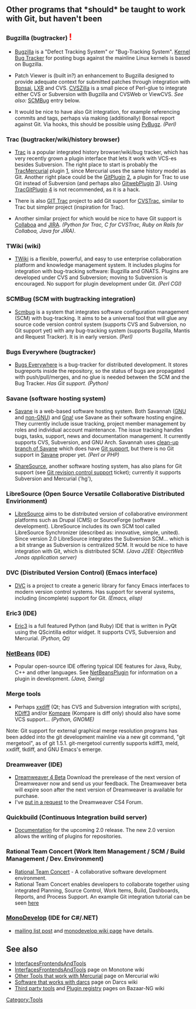 == Other programs that *should* be taught to work with Git, but haven't been ==


===Bugzilla (bugtracker){{anchor|Bugzilla}}{{anchor|Bonsai}} <span style="font-size: x-large; color: red">!</span>===
*[http://www.bugzilla.org/ Bugzilla] is a "Defect Tracking System" or "Bug-Tracking System".  [http://bugzilla.kernel.org/ Kernel Bug Tracker] for posting bugs against the mainline Linux kernels is based on Bugzilla.

*Patch Viewer is (built in?) an enhancement to Bugzilla designed to provide adequate context for submitted patches through integration with [http://www.mozilla.org/projects/bonsai/ Bonsai], [http://lxr.sourceforge.net/ LXR] and CVS. [http://www.cvszilla.org/ CVSZilla] is a small piece of Perl-glue to integrate either CVS or Subversion with Bugzilla and CVSWeb or ViewCVS. ''See also:'' [[#scmbug|SCMBug]] entry below.

*It would be nice to have also Git integration, for example referencing commits and tags, perhaps via making (additionally) Bonsai report against Git. Via hooks, this should be possible using [http://www.liquidx.net/pybugz/ PyBugz]. ''(Perl)''

===Trac (bugtracker/wiki/history browser){{anchor|Trac}}{{anchor|[[GitTrac]]}}===
*[http://www.edgewall.com/trac/ Trac] is a popular integrated history browser/wiki/bug tracker, which has very recently grown a plugin interface that lets it work with VCS-es besides Subversion. The right place to start is probably the [[TracMercurial]] plugin [http://projects.edgewall.com/trac/wiki/TracMercurial], since Mercurial uses the same history model as Git. Another right place could be the [[GitPlugin]] [http://trac-hacks.org/wiki/GitPlugin], a plugin for Trac to use Git instead of Subversion (and perhaps also [[GitwebPlugin]] [http://trac-hacks.org/wiki/GitwebPlugin]). Using [[TracGitPlugin]] [http://trac-hacks.org/wiki/TracGitPlugin] is not recommended, as it is a hack.

*There is also [http://cvstrac.org/cvstrac/wiki?p=GitTrac GIT Trac] project to add Git suport for [http://cvstrac.org/ CVSTrac], similar to Trac but simpler project (inspiration for Trac).

*Another similar project for which would be nice to have Git support is [http://collaboa.org/about Collaboa] and [http://www.atlassian.com/software/jira/ JIRA]. ''(Python for Trac, C for CVSTrac, Ruby on Rails for Collaboa, Java for JIRA)''.

===TWiki (wiki){{anchor|TWiki}}===
*[http://twiki.org/ TWiki] is a flexible, powerful, and easy to use enterprise collaboration platform and knowledge management system. It includes plugins for integration with bug-tracking software: Bugzilla and GNATS. Plugins are developed under CVS and Subversion; moving to Subversion is encouraged. No support for plugin development under Git. ''(Perl CGI)''

===SCMBug (SCM with bugtracking integration){{anchor|scmbug}}===
*[http://www.mkgnu.net/?q=scmbug Scmbug] is a system that integrates software configuration management (SCM) with bug-tracking. It aims to be a universal tool that will glue any source code version control system (supports CVS and Subversion, no Git support yet) with any bug-tracking system (supports Bugzilla, Mantis and Request Tracker). It is in early version. ''(Perl)''

===Bugs Everywhere (bugtracker){{anchor|be}}===
*[http://bugseverywhere.org Bugs Everywhere] is a bug-tracker for distributed development. It stores bugreports inside the repository, so the status of bugs are propagated with push/pull/merges, and no glue is needed between the SCM and the Bug Tracker. ''Has Git support.'' ''(Python)''

===Savane (software hosting system){{anchor|Savane}}===
*[https://gna.org/projects/savane Savane] is a web-based software hosting system. Both Savannah ([https://savannah.gnu.org GNU] and [https://savannah.nongnu.org/ non-GNU]) and [https://gna.org Gna!] use Savane as their software hosting engine. They currently include issue tracking, project member management by roles and individual account maintenance. The issue tracking handles bugs, tasks, support, news and documentation management. It currently supports CVS, Subversion, and GNU Arch. Savannah uses [https://savannah.nongnu.org/p/savane-cleanup clean-up branch of Savane] which does have [https://savannah.gnu.org/maintenance/Git Git support], but there is no Git support in [https://gna.org/projects/savane Savane] proper yet. ''(Perl or PHP)''

*[http://sharesource.org/about/ ShareSource], another software hosting system, has also plans for Git support (see [http://sharesource.org/project/sharesource/bugtracker/view/67/ Git revision control support] ticket); currently it supports Subversion and Mercurial ('hg'),

===LibreSource (Open Source Versatile Collaborative Distributed Envirionment){{anchor|libresource}}===
*[http://www.libresource.org/ LibreSource] aims to be distributed version of collaborative environment platforms such as Drupal (CMS) or SourceForge (software development).  LibreSource includes its own SCM tool called LibreSource Synchronizer (described as: innovative, simple, united).  Since version 2.0 LibreSource integrates the Subversion SCM... which is a bit strange as Subversion is centralized SCM.  It would be nice to have integration with Git, which is distributed SCM. ''(Java J2EE: ObjectWeb Jonas application server)''

===DVC (Distributed Version Control) (Emacs interface){{anchor|DVC}}===
*[http://download.gna.org/dvc/ DVC] is a project to create a generic library for fancy Emacs interfaces to modern version control systems. Has support for several systems, including (incomplete) support for Git. ''(Emacs, elisp)''

===Eric3 (IDE){{anchor|Eric3}}===
*[http://www.die-offenbachs.de/detlev/eric3.html Eric3] is a full featured Python (and Ruby) IDE that is written in PyQt using the QScintilla editor widget. It supports CVS, Subversion and Mercurial. ''(Python, Qt)''

===[[NetBeans]] (IDE){{anchor|[[NetBeans]]}}===
*Popular open-source IDE offering typical IDE features for Java, Ruby, C++ and other languages. See [[NetBeansPlugin]] for information on a plugin in development. ''(Java, Swing)''

===Merge tools {{anchor|xxdiff}}{{anchor|KDiff3}}{{anchor|Kompare}}===
*Perhaps [http://furius.ca/xxdiff/ xxdiff] (Qt; has CVS and Subversion integration with scripts), [http://kdiff3.sourceforge.net/ KDiff3] and/or [http://www.caffeinated.me.uk/kompare/ Kompare] (Kompare is diff only) should also have some VCS support...  ''(Python, GNOME)''

Note: Git support for external graphical merge resolution programs has been added into the git development mainline via a new git command, "git mergetool", as of git 1.5.1.  git-mergetool currently supports kdiff3, meld, xxdiff, tkdiff, and GNU Emacs's emerge.

===Dreamweaver  (IDE){{anchor|Dreamweaver}}===
*[http://labs.adobe.com/technologies/dreamweavercs4/ Dreamweaver 4 Beta] Download the prerelease of the next version of Dreamweaver now and send us your feedback. The Dreamweaver beta will expire soon after the next version of Dreamweaver is available for purchase.
*I've [http://www.adobe.com/cfusion/webforums/forum/messageview.cfm?catid=674&threadid=1370996 put in a request] to the Dreamweaver CS4 Forum.

===Quickbuild (Continuous Integration build server)===
*[http://wiki.pmease.com/display/qb2/Documentation+Home Documentation] for the upcoming 2.0 release. The new 2.0 version allows the writing of plugins for repositories.

===Rational Team Concert (Work Item Management / SCM / Build Management / Dev. Environment)===
*[https://jazz.net/projects/rational-team-concert/ Rational Team Concert] - A collaborative software development environment.
*Rational Team Concert enables developers to collaborate together using integrated Planning, Source Control, Work Items, Build, Dashboards, Reports, and Process Support. An example Git integration tutorial can be seen [https://jazz.net/library/article/194 here]

===[[MonoDevelop]] (IDE for C#/.NET)===
*[http://kerneltrap.org/mailarchive/git/2008/11/12/4067754 mailing list post] and [http://monodevelop.com/Developers/TODO monodevelop wiki page] have details.

==See also==
* [[InterfacesFrontendsAndTools]]
* [http://www.venge.net/monotone/wiki/InterfacesFrontendsAndTools [[InterfacesFrontendsAndTools]]] page on Monotone wiki
* [http://www.selenic.com/mercurial/wiki/index.cgi/OtherTools Other Tools that work with Mercurial] page on Mercurial wiki
* [http://wiki.darcs.net/DarcsWiki/RelatedSoftware Software that works with darcs] page on Darcs wiki
* [http://bazaar-vcs.org/3rdPartyTools Third party tools] and [http://bazaar-vcs.org/PluginRegistry Plugin registry] pages on Bazaar-NG wiki

[[Category:Tools]]